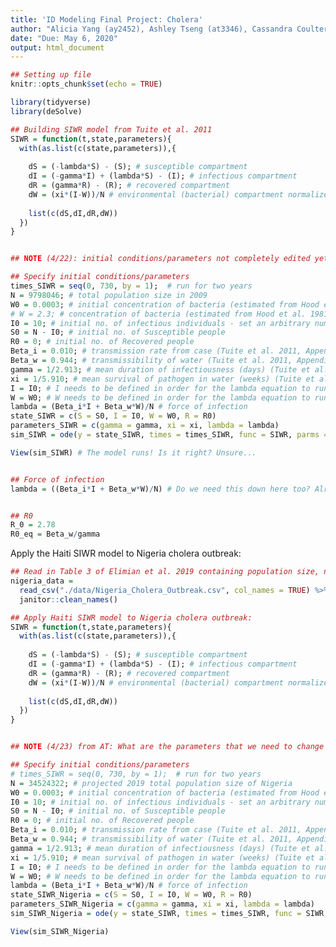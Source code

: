 ```yaml
---
title: 'ID Modeling Final Project: Cholera'
author: "Alicia Yang (ay2452), Ashley Tseng (at3346), Cassandra Coulter (cc4347), and Christopher Armbruster (cwa2118)"
date: "Due: May 6, 2020"
output: html_document
---
```


```r
## Setting up file
knitr::opts_chunk$set(echo = TRUE)

library(tidyverse)
library(deSolve)
```

```r
## Building SIWR model from Tuite et al. 2011
SIWR = function(t,state,parameters){
  with(as.list(c(state,parameters)),{
    
    dS = (-lambda*S) - (S); # susceptible compartment
    dI = (-gamma*I) + (lambda*S) - (I); # infectious compartment
    dR = (gamma*R) - (R); # recovered compartment
    dW = (xi*(I-W))/N # environmental (bacterial) compartment normalized by total population size
    
    list(c(dS,dI,dR,dW))
  })
}


## NOTE (4/22): initial conditions/parameters not completely edited yet

## Specify initial conditions/parameters
times_SIWR = seq(0, 730, by = 1);  # run for two years
N = 9798046; # total population size in 2009
W0 = 0.0003; # initial concentration of bacteria (estimated from Hood et al. 1981)
# W = 2.3; # concentration of bacteria (estimated from Hood et al. 1981). 4/23 note from AT: I think we need to choose either W0 or W. It doesn't make sense logically that we set "W = W0" in "state_SIWR" when we have defined them to be two different values here. I think we should keep W0 and remove W here.
I0 = 10; # initial no. of infectious individuals - set an arbitrary number of 10 for now
S0 = N - I0; # initial no. of Susceptible people
R0 = 0; # initial no. of Recovered people
Beta_i = 0.010; # transmission rate from case (Tuite et al. 2011, Appendix Table 2)
Beta_w = 0.944; # transmissibility of water (Tuite et al. 2011, Appendix Table 2)
gamma = 1/2.913; # mean duration of infectiousness (days) (Tuite et al. 2011, Appendix Table 2)
xi = 1/5.910; # mean survival of pathogen in water (weeks) (Tuite et al. 2011, Appendix Table 2)
I = I0; # I needs to be defined in order for the lambda equation to run
W = W0; # W needs to be defined in order for the lambda equation to run
lambda = (Beta_i*I + Beta_w*W)/N # force of infection
state_SIWR = c(S = S0, I = I0, W = W0, R = R0)
parameters_SIWR = c(gamma = gamma, xi = xi, lambda = lambda)
sim_SIWR = ode(y = state_SIWR, times = times_SIWR, func = SIWR, parms = parameters_SIWR)

View(sim_SIWR) # The model runs! Is it right? Unsure...


## Force of infection
lambda = ((Beta_i*I + Beta_w*W)/N) # Do we need this down here too? Already defined in initial parameters above. 


## R0
R_0 = 2.78
R0_eq = Beta_w/gamma
```


Apply the Haiti SIWR model to Nigeria cholera outbreak: 
```r
## Read in Table 3 of Elimian et al. 2019 containing population size, no. of cholera cases, no. of cholera deaths, attack rate/100,000 population, and the case fatality rate (%) by state. The total country-wide estimates are in the last row of the dataset.
nigeria_data = 
  read_csv("./data/Nigeria_Cholera_Outbreak.csv", col_names = TRUE) %>%
  janitor::clean_names()

## Apply Haiti SIWR model to Nigeria cholera outbreak:
SIWR = function(t,state,parameters){
  with(as.list(c(state,parameters)),{
    
    dS = (-lambda*S) - (S); # susceptible compartment
    dI = (-gamma*I) + (lambda*S) - (I); # infectious compartment
    dR = (gamma*R) - (R); # recovered compartment
    dW = (xi*(I-W))/N # environmental (bacterial) compartment normalized by total population size
    
    list(c(dS,dI,dR,dW))
  })
}


## NOTE (4/23) from AT: What are the parameters that we need to change when applying our model to the Nigeria cholera outbreak? So far I have changed N.

## Specify initial conditions/parameters
# times_SIWR = seq(0, 730, by = 1);  # run for two years
N = 34524322; # projected 2019 total population size of Nigeria
W0 = 0.0003; # initial concentration of bacteria (estimated from Hood et al. 1981)
I0 = 10; # initial no. of infectious individuals - set an arbitrary number of 10 for now
S0 = N - I0; # initial no. of Susceptible people
R0 = 0; # initial no. of Recovered people
Beta_i = 0.010; # transmission rate from case (Tuite et al. 2011, Appendix Table 2)
Beta_w = 0.944; # transmissibility of water (Tuite et al. 2011, Appendix Table 2)
gamma = 1/2.913; # mean duration of infectiousness (days) (Tuite et al. 2011, Appendix Table 2)
xi = 1/5.910; # mean survival of pathogen in water (weeks) (Tuite et al. 2011, Appendix Table 2)
I = I0; # I needs to be defined in order for the lambda equation to run
W = W0; # W needs to be defined in order for the lambda equation to run
lambda = (Beta_i*I + Beta_w*W)/N # force of infection
state_SIWR_Nigeria = c(S = S0, I = I0, W = W0, R = R0)
parameters_SIWR_Nigeria = c(gamma = gamma, xi = xi, lambda = lambda)
sim_SIWR_Nigeria = ode(y = state_SIWR, times = times_SIWR, func = SIWR, parms = parameters_SIWR)

View(sim_SIWR_Nigeria)
```

